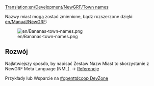 [[Translation:en/Development/NewGRF/Town names]]

Nazwy miast mogą zostać zmienione, bądź rozszerzone dzięki [[en/Manual/NewGRF]]:

[[File:en/Bananas-town-names.png]]


==Rozwój==

Najłatwiejszy sposób, by napisać Zestaw Nazw Miast to skorzystanie z NewGRF Meta Language (NML).
-> [http://hg.openttdcoop.org/nml/raw-file/tip/docs/reference.html#block-town_names Referencje]

Przykłady lub Wsparcie na [http://dev.openttdcoop.org/projects/townnames #openttdcoop DevZone]